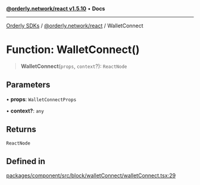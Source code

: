 [**@orderly.network/react v1.5.10**](/sdks/tech-doc/@orderly.network/react/README) • **Docs**

***

[Orderly SDKs](/sdks/tech-doc/packages) / [@orderly.network/react](/sdks/tech-doc/@orderly.network/react/README) / WalletConnect

# Function: WalletConnect()

> **WalletConnect**(`props`, `context`?): `ReactNode`

## Parameters

• **props**: `WalletConnectProps`

• **context?**: `any`

## Returns

`ReactNode`

## Defined in

[packages/component/src/block/walletConnect/walletConnect.tsx:29](https://github.com/OrderlyNetwork/js-sdk/blob/554ae704783e3b83c40bb234a899e8f02987d9b6/packages/component/src/block/walletConnect/walletConnect.tsx#L29)
